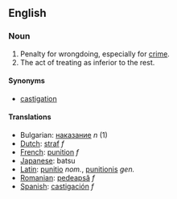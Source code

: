 ==English==

===Noun===

# Penalty for wrongdoing, especially for [[crime]].
# The act of treating as inferior to the rest.

====Synonyms====

*[[castigation]]

====Translations====
*Bulgarian: [[наказание]] ''n'' (1)
*[[Dutch]]: [[straf]] ''f''
*[[French]]: [[punition]] ''f''
*[[Japanese]]: batsu
*[[Latin]]: [[punitio]] ''nom.'', [[punitionis]] ''gen.''
*[[Romanian]]: [[pedeapsă]] ''f''
*[[Spanish]]: [[castigación]] ''f''